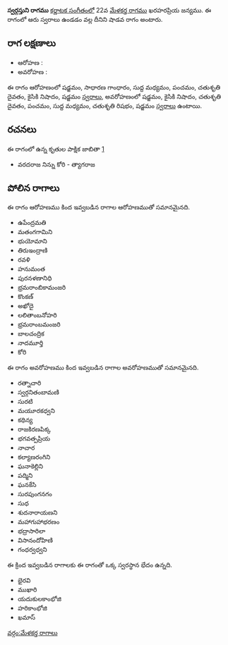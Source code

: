 {{Infobox ragam
	| name          	= స్వర్గస్తుని
	| synonym	    	= 
	| mela          	= 
	| chakra        	= 
	| janaka        	= 
	| type          	= శాడవ
	| arohanam      	= {{svaraC|S|G2|M1|P|D2|N2|S'}} 
	| avarohanam    	= {{svaraC|S'|N2|D2|P|M1|R2|S}}
	| jeeva         	=
	| chhaya        	=
	| nyasa         	=
	| vishesha      	= 
	| equivalent  		= 
}}
{{కర్ణాటక సంగీత రాగాలు}}
'''స్వర్గస్తుని రాగము''' [[కర్ణాటక సంగీతం]]లో 22వ [[మేళకర్త రాగము]] ఖరహరప్రియ జన్యము.  ఈ రాగంలో ఆరు స్వరాలు ఉండడం వల్ల దీనిని షాడవ రాగం అంటారు.


==రాగ లక్షణాలు==


* ఆరోహణ : {{svaraC|S|G2|M1|P|D2|N2|S'}} 
* అవరోహణ : {{svaraC|S'|N2|D2|P|M1|R2|S}}

ఈ రాగం ఆరోహణంలో షడ్జమం, సాధారణ గాంధారం, సుద్ద మధ్యమం, పంచమం, చతుశృతి దైవతం, కైసికి నిషాదం, షడ్జమం [[స్వరాలు]], అవరోహణంలో షడ్జమం, కైసికి నిషాదం, చతుశృతి దైవతం, పంచమం, సుద్ద మధ్యమం, చతుశృతి రిషభం, షడ్జమం [[స్వరాలు]] ఉంటాయి.

==రచనలు==
ఈ రాగంలో ఉన్న కృతుల పాక్షిక జాబితా [https://github.com/ssrihari/ragavardhini/blob/master/ragas/kritis.psv]
* వరదరాజ నిన్ను కోరి - త్యాగరాజ




==పోలిన రాగాలు==
ఈ రాగం ఆరోహణము కింద ఇవ్వబడిన రాగాల ఆరోహణముతో సమానమైనది.
* ఉపేంద్రమతి
* మతంగగామిని
* భుయోమాని
* తిరుఇంద్రాణి
* రవళి
* హనుమంత
* పురనళణానిధి
* భ్రమరాంబికామంజరి
* కొంకణ్
* అఖోదై
* లలితాంబనోహరి
* భ్రమరాంబమంజరి
* బాలచంద్రిక
* నాదమూర్తి
* కోరి

ఈ రాగం అవరోహణము కింద ఇవ్వబడిన రాగాల అవరోహణముతో సమానమైనది.
* రత్నాచారి
* స్వర్గనితంబామణి
* సురటి
* మయూరకధ్వని
* కథిన్య
* రాజకిరణపిక్క
* భగవత్పప్రియ
* నాచార
* కల్యాణరంగిని
* ఘనాకెల్లిని
* పద్మిని
* ఘనకేసి
* సురపుంగనగం
* సుధ
* శుదనారాయణని
* మహాగుహాభరణం
* భద్రాసారిలా
* విసానందోహిణి
* గంధర్వధ్వని

ఈ క్రింద ఇవ్వబడిన రాగాలకు ఈ రాగంతో ఒక్క స్వరస్థాన భేదం ఉన్నది.
* భైరవి
* ముఖారి
* యదుకులకాంభోజి
* హరికాంభోజి
* ఖమాస్



[[వర్గం:మేళకర్త రాగాలు]]
